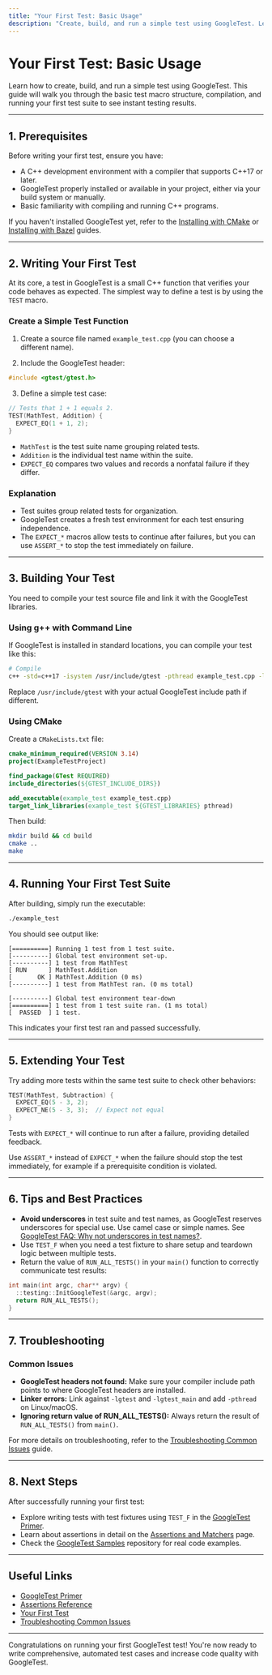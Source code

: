 ```yaml
---
title: "Your First Test: Basic Usage"
description: "Create, build, and run a simple test using GoogleTest. Learn about the basic test macro structure, compilation, and running your first suite to see instant testing results."
---
```


# Your First Test: Basic Usage

Learn how to create, build, and run a simple test using GoogleTest. This guide will walk you through the basic test macro structure, compilation, and running your first test suite to see instant testing results.

---

## 1. Prerequisites

Before writing your first test, ensure you have:

- A C++ development environment with a compiler that supports C++17 or later.
- GoogleTest properly installed or available in your project, either via your build system or manually.
- Basic familiarity with compiling and running C++ programs.

If you haven't installed GoogleTest yet, refer to the [Installing with CMake](../../getting-started/prerequisites-install/install-cmake.md) or [Installing with Bazel](../../getting-started/prerequisites-install/install-bazel.md) guides.

---

## 2. Writing Your First Test

At its core, a test in GoogleTest is a small C++ function that verifies your code behaves as expected. The simplest way to define a test is by using the `TEST` macro.

### Create a Simple Test Function

1. Create a source file named `example_test.cpp` (you can choose a different name).

2. Include the GoogleTest header:

```cpp
#include <gtest/gtest.h>
```

3. Define a simple test case:

```cpp
// Tests that 1 + 1 equals 2.
TEST(MathTest, Addition) {
  EXPECT_EQ(1 + 1, 2);
}
```

- `MathTest` is the test suite name grouping related tests.
- `Addition` is the individual test name within the suite.
- `EXPECT_EQ` compares two values and records a nonfatal failure if they differ.

### Explanation

- Test suites group related tests for organization.
- GoogleTest creates a fresh test environment for each test ensuring independence.
- The `EXPECT_*` macros allow tests to continue after failures, but you can use `ASSERT_*` to stop the test immediately on failure.

---

## 3. Building Your Test

You need to compile your test source file and link it with the GoogleTest libraries.

### Using g++ with Command Line

If GoogleTest is installed in standard locations, you can compile your test like this:

```bash
# Compile
c++ -std=c++17 -isystem /usr/include/gtest -pthread example_test.cpp -lgtest -lgtest_main -o example_test
```

Replace `/usr/include/gtest` with your actual GoogleTest include path if different.

### Using CMake

Create a `CMakeLists.txt` file:

```cmake
cmake_minimum_required(VERSION 3.14)
project(ExampleTestProject)

find_package(GTest REQUIRED)
include_directories(${GTEST_INCLUDE_DIRS})

add_executable(example_test example_test.cpp)
target_link_libraries(example_test ${GTEST_LIBRARIES} pthread)
```

Then build:

```bash
mkdir build && cd build
cmake ..
make
```

---

## 4. Running Your First Test Suite

After building, simply run the executable:

```bash
./example_test
```

You should see output like:

```
[==========] Running 1 test from 1 test suite.
[----------] Global test environment set-up.
[----------] 1 test from MathTest
[ RUN      ] MathTest.Addition
[       OK ] MathTest.Addition (0 ms)
[----------] 1 test from MathTest ran. (0 ms total)

[----------] Global test environment tear-down
[==========] 1 test from 1 test suite ran. (1 ms total)
[  PASSED  ] 1 test.
```

This indicates your first test ran and passed successfully.

---

## 5. Extending Your Test

Try adding more tests within the same test suite to check other behaviors:

```cpp
TEST(MathTest, Subtraction) {
  EXPECT_EQ(5 - 3, 2);
  EXPECT_NE(5 - 3, 3);  // Expect not equal
}
```

Tests with `EXPECT_*` will continue to run after a failure, providing detailed feedback.

Use `ASSERT_*` instead of `EXPECT_*` when the failure should stop the test immediately, for example if a prerequisite condition is violated.

---

## 6. Tips and Best Practices

- **Avoid underscores** in test suite and test names, as GoogleTest reserves underscores for special use. Use camel case or simple names. See [GoogleTest FAQ: Why not underscores in test names?](../../faq.md#why-should-test-suite-names-and-test-names-not-contain-underscore).
- Use `TEST_F` when you need a test fixture to share setup and teardown logic between multiple tests.
- Return the value of `RUN_ALL_TESTS()` in your `main()` function to correctly communicate test results:

```cpp
int main(int argc, char** argv) {
  ::testing::InitGoogleTest(&argc, argv);
  return RUN_ALL_TESTS();
}
```

---

## 7. Troubleshooting

### Common Issues

- **GoogleTest headers not found:** Make sure your compiler include path points to where GoogleTest headers are installed.
- **Linker errors:** Link against `-lgtest` and `-lgtest_main` and add `-pthread` on Linux/macOS.
- **Ignoring return value of RUN_ALL_TESTS():** Always return the result of `RUN_ALL_TESTS()` from `main()`.

For more details on troubleshooting, refer to the [Troubleshooting Common Issues](../../getting-started/validation-troubleshooting/troubleshooting.md) guide.

---

## 8. Next Steps

After successfully running your first test:

- Explore writing tests with test fixtures using `TEST_F` in the [GoogleTest Primer](../../docs/primer.md#test-fixtures).
- Learn about assertions in detail on the [Assertions and Matchers](../../guides/core-testing-workflows/using-assertions.md) page.
- Check the [GoogleTest Samples](../../docs/samples.md) repository for real code examples.

---

## Useful Links

- [GoogleTest Primer](../../docs/primer.md)
- [Assertions Reference](../../docs/reference/testing.md#Macros)
- [Your First Test](../../guides/getting-started/first-test.md)
- [Troubleshooting Common Issues](../../getting-started/validation-troubleshooting/troubleshooting.md)

---

Congratulations on running your first GoogleTest test! You're now ready to write comprehensive, automated test cases and increase code quality with GoogleTest.

